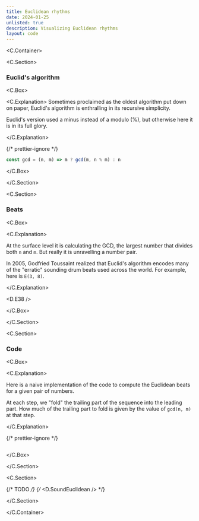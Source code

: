 ```yaml
---
title: Euclidean rhythms
date: 2024-01-25
unlisted: true
description: Visualizing Euclidean rhythms
layout: code
---
```



<C.Container>

<C.Section>

### Euclid's algorithm

<C.Box>

<C.Explanation>
Sometimes proclaimed as the oldest algorithm put down on paper, Euclid's
algorithm is enthralling in its recursive simplicity.

Euclid's version used a minus instead of a modulo (%), but otherwise here it is
in its full glory.

</C.Explanation>

{/* prettier-ignore */}
```js
const gcd = (n, m) => m ? gcd(m, n % m) : n
```

</C.Box>

</C.Section>

<C.Section>

### Beats

<C.Box>

<C.Explanation>

At the surface level it is calculating the GCD, the largest number that divides
both `n` and `m`. But really it is unravelling a number pair.

In 2005, Godfried Toussaint realized that Euclid's algorithm encodes many of the
"erratic" sounding drum beats used across the world. For example, here is `E(3,
8)`.

</C.Explanation>

<D.E38 />

</C.Box>

</C.Section>

<C.Section>

### Code

<C.Box>

<C.Explanation>

Here is a naive implementation of the code to compute the Euclidean beats for a
given pair of numbers.

At each step, we "fold" the trailing part of the sequence into the leading part.
How much of the trailing part to fold is given by the value of `gcd(n, m)` at
that step.

</C.Explanation>

{/* prettier-ignore */}
```js

```

</C.Box>

</C.Section>

<C.Section>

{/* TODO */}
{/* <D.SoundEuclidean /> */}

</C.Section>

</C.Container>
